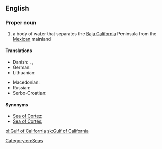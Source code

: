 ==English==
{{wikipedia}}

===Proper noun===
{{en-proper noun|head=[[gulf|Gulf]] [[of]] [[California]]}}

# a body of water that separates the [[Baja California]] Peninsula from the [[Mexican]] mainland

====Translations====
{{trans-top|body of water}}
* Danish: {{t|da|Cortezhavet}}, {{t|da|Californiske Golf}}, {{t|da|Californiske Bugt}}
* German: {{t+|de|Golf von Kalifornien|m}}
* Lithuanian: {{t|lt|Kalifornijos įlanka}}
{{trans-mid}}
* Macedonian: {{t|mk|Калифорниски Залив|m|tr=Kalifórniski Záliv|sc=Cyrl}}
* Russian: {{t|ru|Калифорни́йский зали́в|m}}
* Serbo-Croatian: {{t|sh|Kalifornijski zaljev|m}}
{{trans-bottom}}

====Synonyms====
* [[Sea of Cortez]]
* [[Sea of Cortés]]

[[Category:en:Seas]]

[[pl:Gulf of California]]
[[sk:Gulf of California]]